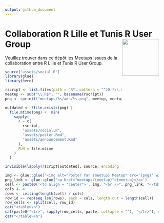 ```yaml
---
output: github_document
---
```


# Collaboration R Lille et Tunis R User Group <img src="assets/rlille_tunis.svg" align="right" width="120" />

<!-- badges: start -->
<!-- [![License](https://img.shields.io/github/license/Tunis-R-User-Group/Lille-Tunis-Meetups)](LICENSE) -->
<!-- badges: end -->

Veuillez trouver dans ce dépôt les Meetups issues de la collaboration entre R Lille et Tunis R User Group.

```r
source("assets/social.R")
library(glue)
library(here)

rscript <- list.files(path = "R", pattern = "^20.*\\.R$", full.names = TRUE)
meetup <- sub("\\.R$", "", basename(rscript))
png <- sprintf("meetups/%s/ads/%s.png", meetup, meetup)

outdated <- !file.exists(png) ||
  file.mtime(png) <  min(
    sapply(
      X = c(
        rscript,
        "assets/social.R",
        "assets/poster.Rmd",
        "assets/announcement.Rmd"
      ),
      FUN = file.mtime
    )
  )

invisible(lapply(rscript[outdated], source, encoding = "UTF-8"))
```

```r
img <- glue::glue('<img alt="Poster for {meetup} Meetup" src="{png}" width="192" height="108" />')
png_link <- glue::glue('<a href="meetups/{meetup}">{meetup}</a>')
cell <- paste0('<td align = "center">', img, "<br />", png_link, "</td>")
cols <- 4
rows <- ceiling(length(cell) / cols)
row_id <- rep(seq_len(rows), each = cols, length.out = length(cell))
row_cells <- split(cell, row_id)
cat("<table>\n")
cat(paste0("<tr>", sapply(row_cells, paste, collapse = ""), "</tr>"), sep = "")
cat("</table>\n")
```
